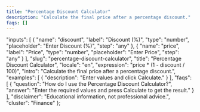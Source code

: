 ```yaml
---
title: "Percentage Discount Calculator"
description: "Calculate the final price after a percentage discount."
faqs: []
---
```


<!-- Migrated from V035. Original file: percentage-discount-calculator.mdx -->


  "inputs": [
    {
      "name": "discount",
      "label": "Discount (%)",
      "type": "number",
      "placeholder": "Enter Discount (%)",
      "step": "any"
    },
    {
      "name": "price",
      "label": "Price",
      "type": "number",
      "placeholder": "Enter Price",
      "step": "any"
    }
  ],
  "slug": "percentage-discount-calculator",
  "title": "Percentage Discount Calculator",
  "locale": "en",
  "expression": "price * (1 - discount / 100)",
  "intro": "Calculate the final price after a percentage discount.",
  "examples": [
    {
      "description": "Enter values and click Calculate."
    }
  ],
  "faqs": [
    {
      "question": "How do I use the Percentage Discount Calculator?",
      "answer": "Enter the required values and press Calculate to get the result."
    }
  ],
  "disclaimer": "Educational information, not professional advice.",
  "cluster": "Finance"
};

<Calculator schema={schema} />

